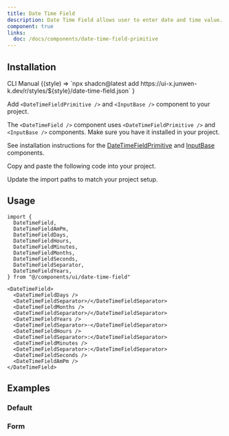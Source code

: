 ```yaml
---
title: Date Time Field
description: Date Time Field allows user to enter date and time value.
component: true
links:
  doc: /docs/components/date-time-field-primitive
---
```


<ComponentPreview name="date-time-field-demo" />

## Installation

<Tabs defaultValue="cli">

<TabsList>
  <TabsTrigger value="cli">CLI</TabsTrigger>
  <TabsTrigger value="manual">Manual</TabsTrigger>
</TabsList>

<TabsContent value="cli">

<InstallCodeBlockCommand>
  {(style) =>
    `npx shadcn@latest add https://ui-x.junwen-k.dev/r/styles/${style}/date-time-field.json`
  }
</InstallCodeBlockCommand>

</TabsContent>

<TabsContent value="manual">

<Steps>

<Step>

Add `<DateTimeFieldPrimitive />` and `<InputBase />` component to your project.

</Step>

The `<DateTimeField />` component uses `<DateTimeFieldPrimitive />` and `<InputBase />` components. Make sure you have it installed in your project.

See installation instructions for the [DateTimeFieldPrimitive](/docs/components/date-time-field-primitive#installation) and [InputBase](/docs/components/input-base#installation) components.

<Step>Copy and paste the following code into your project.</Step>

<ComponentSource name="date-time-field" />

<Step>Update the import paths to match your project setup.</Step>

</Steps>

</TabsContent>

</Tabs>

## Usage

```tsx
import {
  DateTimeField,
  DateTimeFieldAmPm,
  DateTimeFieldDays,
  DateTimeFieldHours,
  DateTimeFieldMinutes,
  DateTimeFieldMonths,
  DateTimeFieldSeconds,
  DateTimeFieldSeparator,
  DateTimeFieldYears,
} from "@/components/ui/date-time-field"
```

```tsx
<DateTimeField>
  <DateTimeFieldDays />
  <DateTimeFieldSeparator>/</DateTimeFieldSeparator>
  <DateTimeFieldMonths />
  <DateTimeFieldSeparator>/</DateTimeFieldSeparator>
  <DateTimeFieldYears />
  <DateTimeFieldSeparator>·</DateTimeFieldSeparator>
  <DateTimeFieldHours />
  <DateTimeFieldSeparator>:</DateTimeFieldSeparator>
  <DateTimeFieldMinutes />
  <DateTimeFieldSeparator>:</DateTimeFieldSeparator>
  <DateTimeFieldSeconds />
  <DateTimeFieldAmPm />
</DateTimeField>
```

## Examples

### Default

<ComponentPreview name="date-time-field-demo" />

### Form

<ComponentPreview name="date-time-field-form" />
